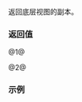 {{cpp/ranges/join_with_view/title|base}}
{{cpp/ranges/join_with_view/navbar}}

{{dcl begin}}
{{dcl|num=1|since=c++23|
constexpr V base() const&amp; requires std::copy_constructible&lt;V&gt;;
}}
{{dcl|num=2|since=c++23|
constexpr V base() &amp;&amp;;
}}
{{dcl end}}

返回底层视图的副本。

===返回值===
@1@ {{box|{{rlpsi|/#base_}}}}

@2@ {{box|{{ltt std|cpp/utility/move}}{{c/core|(}}{{rlpsi|/#base_}}{{c/core|)}}}}

===示例===
{{example}}

{{langlinks|de|en|es|fr|it|ja|pt|ru}}